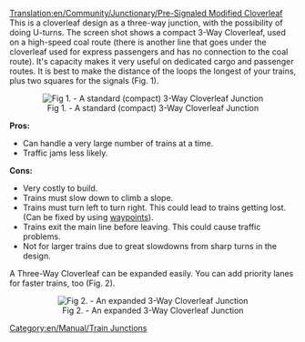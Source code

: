 [[Translation:en/Community/Junctionary/Pre-Signaled Modified Cloverleaf]]
This is a cloverleaf design as a three-way junction, with the possibility of doing U-turns. The screen shot shows a compact 3-Way Cloverleaf, used on a high-speed coal route (there is another line that goes under the cloverleaf used for express passengers and has no connection to the coal route). It's capacity makes it very useful on dedicated cargo and passenger routes. It is best to make the distance of the loops the longest of your trains, plus two squares for the signals (Fig. 1).

<center>[[File:en/3way cloverleaf compact.png|thumb|center|Fig 1. - A standard (compact) 3-Way Cloverleaf Junction]]</center>


'''Pros:'''

*Can handle a very large number of trains at a time.
*Traffic jams less likely.


'''Cons:'''

*Very costly to build.
*Trains must slow down to climb a slope.
*Trains must turn left to turn right. This could lead to trains getting lost. (Can be fixed by using [[en/Manual/Waypoints|waypoints]]).
*Trains exit the main line before leaving. This could cause traffic problems.
*Not for larger trains due to great slowdowns from sharp turns in the design.

A Three-Way Cloverleaf can be expanded easily. You can add priority lanes for faster trains, too (Fig. 2).

<center>[[File:en/3 way cloverleaf desolator.png|thumb|center|Fig 2. - An expanded 3-Way Cloverleaf Junction]]</center>

[[Category:en/Manual/Train Junctions]]